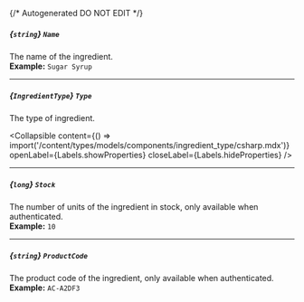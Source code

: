 {/* Autogenerated DO NOT EDIT  */}

##### *{`string`}* `Name`
The name of the ingredient.
<br/>
**Example:** `Sugar Syrup`

---
##### *{`IngredientType`}* `Type`
The type of ingredient.

<Collapsible content={() => import('/content/types/models/components/ingredient_type/csharp.mdx')} openLabel={Labels.showProperties} closeLabel={Labels.hideProperties} />


---
##### *{`long`}* `Stock`
The number of units of the ingredient in stock, only available when authenticated.
<br/>
**Example:** `10`

---
##### *{`string`}* `ProductCode`
The product code of the ingredient, only available when authenticated.
<br/>
**Example:** `AC-A2DF3`


